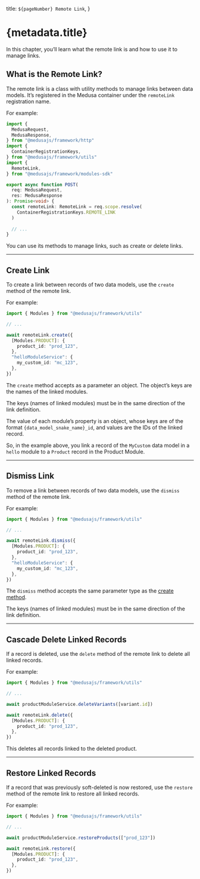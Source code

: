   title: `${pageNumber} Remote Link`,
}

# {metadata.title}

In this chapter, you’ll learn what the remote link is and how to use it to manage links.

## What is the Remote Link?

The remote link is a class with utility methods to manage links between data models. It’s registered in the Medusa container under the `remoteLink` registration name.

For example:

```ts collapsibleLines="1-9" expandButtonLabel="Show Imports"
import { 
  MedusaRequest, 
  MedusaResponse,
} from "@medusajs/framework/http"
import { 
  ContainerRegistrationKeys,
} from "@medusajs/framework/utils"
import { 
  RemoteLink,
} from "@medusajs/framework/modules-sdk"

export async function POST(
  req: MedusaRequest,
  res: MedusaResponse
): Promise<void> {
  const remoteLink: RemoteLink = req.scope.resolve(
    ContainerRegistrationKeys.REMOTE_LINK
  )
    
  // ...
}
```

You can use its methods to manage links, such as create or delete links.

---

## Create Link

To create a link between records of two data models, use the `create` method of the remote link.

For example:

```ts
import { Modules } from "@medusajs/framework/utils"

// ...

await remoteLink.create({
  [Modules.PRODUCT]: {
    product_id: "prod_123",
  },
  "helloModuleService": {
    my_custom_id: "mc_123",
  },
})
```

The `create` method accepts as a parameter an object. The object’s keys are the names of the linked modules.

<Note title="Important">

The keys (names of linked modules) must be in the same direction of the link definition.

</Note>

The value of each module’s property is an object, whose keys are of the format `{data_model_snake_name}_id`, and values are the IDs of the linked record.

So, in the example above, you link a record of the `MyCustom` data model in a `hello` module to a `Product` record in the Product Module.

---

## Dismiss Link

To remove a link between records of two data models, use the `dismiss` method of the remote link.

For example:

```ts
import { Modules } from "@medusajs/framework/utils"

// ...

await remoteLink.dismiss({
  [Modules.PRODUCT]: {
    product_id: "prod_123",
  },
  "helloModuleService": {
    my_custom_id: "mc_123",
  },
})
```

The `dismiss` method accepts the same parameter type as the [create method](#create-link).

<Note title="Important">

The keys (names of linked modules) must be in the same direction of the link definition.

</Note>

---

## Cascade Delete Linked Records

If a record is deleted, use the `delete` method of the remote link to delete all linked records.

For example:

```ts
import { Modules } from "@medusajs/framework/utils"

// ...

await productModuleService.deleteVariants([variant.id])

await remoteLink.delete({
  [Modules.PRODUCT]: {
    product_id: "prod_123",
  },
})
```

This deletes all records linked to the deleted product.

---

## Restore Linked Records

If a record that was previously soft-deleted is now restored, use the `restore` method of the remote link to restore all linked records.

For example:

```ts
import { Modules } from "@medusajs/framework/utils"

// ...

await productModuleService.restoreProducts(["prod_123"])

await remoteLink.restore({
  [Modules.PRODUCT]: {
    product_id: "prod_123",
  },
})
```
